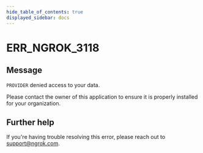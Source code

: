 ```yaml
---
hide_table_of_contents: true
displayed_sidebar: docs
---
```



# ERR_NGROK_3118

## Message

`PROVIDER` denied access to your data.

Please contact the owner of this application to ensure it is properly installed for your organization.

<ErrorDetails error="err_ngrok_3118" />

## Further help

If you're having trouble resolving this error, please reach out to [support@ngrok.com](mailto:support@ngrok.com?subject=Help%20with%20ERR_NGROK_3118).
